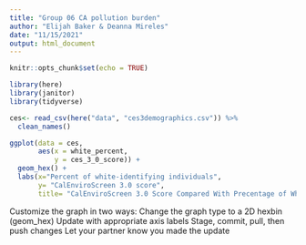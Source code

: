 ```yaml
---
title: "Group 06 CA pollution burden"
author: "Elijah Baker & Deanna Mireles"
date: "11/15/2021"
output: html_document
---
```


```r
knitr::opts_chunk$set(echo = TRUE)
```

```r
library(here)
library(janitor)
library(tidyverse)
```


```r
ces<- read_csv(here("data", "ces3demographics.csv")) %>%
  clean_names()
```

```r
ggplot(data = ces, 
       aes(x = white_percent, 
           y = ces_3_0_score)) +
  geom_hex() +
  labs(x="Percent of white-identifying individuals",
       y= "CalEnviroScreen 3.0 score",
       title= "CalEnviroScreen 3.0 Score Compared With Precentage of White-idenitfied Individuals")

```

Customize the graph in two ways:
Change the graph type to a 2D hexbin (geom_hex)
Update with appropriate axis labels 
Stage, commit, pull, then push changes
Let your partner know you made the update
```r



```

